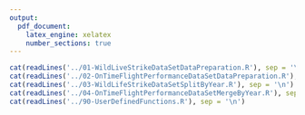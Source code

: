 ```yaml
---
output:
  pdf_document:
    latex_engine: xelatex
    number_sections: true
---
```


\setmonofont{Courier New}

```r
cat(readLines('../01-WildLiveStrikeDataSetDataPreparation.R'), sep = '\n')
cat(readLines('../02-OnTimeFlightPerformanceDataSetDataPreparation.R'), sep = '\n')
cat(readLines('../03-WildLifeStrikeDataSetSplitByYear.R'), sep = '\n')
cat(readLines('../04-OnTimeFlightPerformanceDataSetMergeByYear.R'), sep = '\n')
cat(readLines('../90-UserDefinedFunctions.R'), sep = '\n')
```

\setmonofont{Times New Roman}
